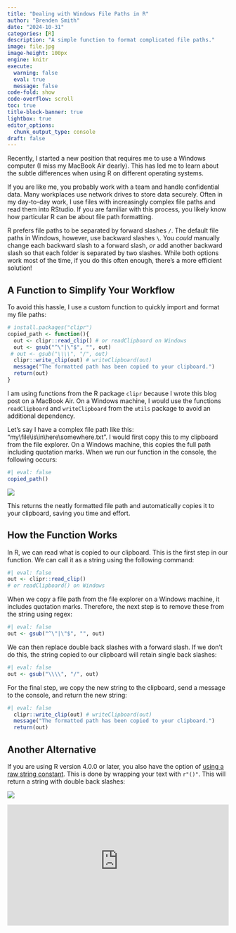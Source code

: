 ```yaml
---
title: "Dealing with Windows File Paths in R"
author: "Brenden Smith"
date: "2024-10-31"
categories: [R]
description: "A simple function to format complicated file paths."
image: file.jpg
image-height: 100px
engine: knitr
execute: 
  warning: false
  eval: true
  message: false
code-fold: show
code-overflow: scroll
toc: true
title-block-banner: true
lightbox: true
editor_options: 
  chunk_output_type: console
draft: false
---
```


Recently, I started a new position that requires me to use a Windows computer (I miss my MacBook Air dearly). This has led me to learn about the subtle differences when using R on different operating systems.

If you are like me, you probably work with a team and handle confidential data. Many workplaces use network drives to store data securely. Often in my day-to-day work, I use files with increasingly complex file paths and read them into RStudio. If you are familiar with this process, you likely know how particular R can be about file path formatting.

R prefers file paths to be separated by forward slashes `/`. The default file paths in Windows, however, use backward slashes `\`. You *could* manually change each backward slash to a forward slash, *or* add another backward slash so that each folder is separated by two slashes. While both options work most of the time, if you do this often enough, there's a more efficient solution!

## A Function to Simplify Your Workflow

To avoid this hassle, I use a custom function to quickly import and format my file paths:

```r
# install.packages("clipr")
copied_path <- function(){
  out <- clipr::read_clip() # or readClipboard on Windows
  out <- gsub("^\"|\"$", "", out)
 # out <- gsub("\\\\", "/", out)
  clipr::write_clip(out) # writeClipboard(out)
  message("The formatted path has been copied to your clipboard.")
  return(out)
}
```

:::{.callout-note}
I am using functions from the R package `clipr` because I wrote this blog post on a MacBook Air. On a Windows machine, I would use the functions `readClipboard` and `writeClipboard` from the `utils` package to avoid an additional dependency.
:::

Let's say I have a complex file path like this: "my\\file\\is\\in\\here\\somewhere.txt". I would first copy this to my clipboard from the file explorer. On a Windows machine, this copies the full path including quotation marks. When we run our function in the console, the following occurs:

```r
#| eval: false
copied_path()
```

![](cp_output.jpg) 

This returns the neatly formatted file path and automatically copies it to your clipboard, saving you time and effort.

## How the Function Works

In R, we can read what is copied to our clipboard. This is the first step in our function. We can call it as a string using the following command:

```r
#| eval: false
out <- clipr::read_clip()
# or readClipboard() on Windows
```

When we copy a file path from the file explorer on a Windows machine, it includes quotation marks. Therefore, the next step is to remove these from the string using regex:

```r
#| eval: false
out <- gsub("^\"|\"$", "", out)
```

We can then replace double back slashes with a forward slash. If we don't do this, the string copied to our clipboard will retain single back slashes:

```r
#| eval: false
out <- gsub("\\\\", "/", out)
```

For the final step, we copy the new string to the clipboard, send a message to the console, and return the new string:

```r
#| eval: false
  clipr::write_clip(out) # writeClipboard(out)
  message("The formatted path has been copied to your clipboard.")
  return(out)
```

## Another Alternative

If you are using R version 4.0.0 or later, you also have the option of [using a raw string constant](https://stackoverflow.com/questions/14185287/escaping-backslash-in-string-or-paths-in-r/14185627#14185627). This is done by wrapping your text with `r"()"`. This will return a string with double back slashes:

![](r.jpg)

<!-- <div style = "border-style: dashed; border-color: #685068;"> -->
<iframe style = "width: 100%; height: 275px; border: none;" src="https://n1mbmu-brenden-smith.shinyapps.io/listserv" title="Embedded Shiny App"></iframe>
<!-- </div> -->
